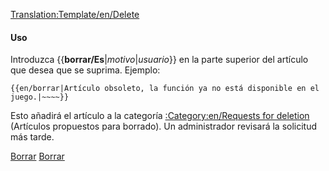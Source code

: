 [[Translation:Template/en/Delete]]
<noinclude></noinclude>{{es/Metaplantilla de avisos| tipo  = borrar
| texto = Se ha solicitado el borrado de este artículo.<br>''(English: This article has been requested for deletion)''<p><strong>Motivo:</strong> {{{1|No proporcionado}}}</p><p><strong>Solicitante:</strong> {{{2|No proporcionado}}}</p>
}}<includeonly>{{{3|[[Category:en/Requests for deletion]]}}}</includeonly><noinclude>

====Uso====
Introduzca <nowiki>{{</nowiki>'''borrar/Es'''|''motivo''|''usuario''<nowiki>}}</nowiki> en la parte superior del artículo que desea que se suprima. Ejemplo:
<pre>{{en/borrar|Artículo obsoleto, la función ya no está disponible en el juego.|~~~~}}</pre>
Esto añadirá el artículo a la categoría [[:Category:en/Requests for deletion]] (Artículos propuestos para borrado). Un administrador revisará la solicitud más tarde.

[[Category:es/Plantillas|Borrar]][[Category:es/Cajas de mensajes|Borrar]]</noinclude>